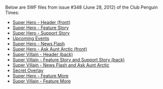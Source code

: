 Below are SWF files from issue #348 (June 28, 2012) of the Club Penguin Times:

*[[Media:News349HeaderFront.swf|Super Hero - Header (front)]]
*[[Media:News349FeatureStory.swf|Super Hero - Feature Story]]
*[[Media:News349SupportStory.swf|Super Hero - Support Story]]
*[[Media:News349UpcomingEvents.swf|Upcoming Events]]
*[[Media:News349NewsFlash.swf|Super Hero - News Flash]]
*[[Media:News349AskAuntArcticFront.swf|Super Hero - Ask Aunt Arctic (front)]]
*[[Media:News349HeaderBack.swf|Super Villain - Header (back)]]
*[[Media:News349AskAuntArcticBack.swf|Super Villain - Feature Story and Support Story (back)]]
*[[Media:News349JokesAndRiddles.swf|Super Villain - News Flash and Ask Aunt Arctic]]
*[[Media:News349SecretOverlay.swf|Secret Overlay]]
*[[Media:News349FeatureMore.swf|Super Hero - Feature More]]
*[[Media:News349SupportMore.swf|Super Villain - Feature More]]